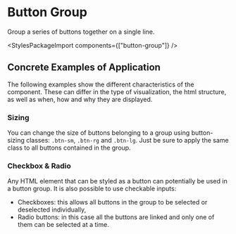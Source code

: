 
<Meta of={ButtonGroupStories} />

# Button Group

<div className="lead">
  Group a series of buttons together on a single line.
</div>

<Canvas of={ButtonGroupStories.Default} />
<div className="hide-col-default">
  <Controls of={ButtonGroupStories.Default} />
</div>

<StylesPackageImport components={["button-group"]} />

## Concrete Examples of Application

The following examples show the different characteristics of the component. These can differ in the type of visualization, the html structure, as well as when, how and why they are displayed.

### Sizing

You can change the size of buttons belonging to a group using button-sizing classes: `.btn-sm`, `.btn-rg` and `.btn-lg`.
Just be sure to apply the same class to all buttons contained in the group.

<Canvas of={ButtonGroupStories.Sizing} />

### Checkbox & Radio

Any HTML element that can be styled as a button can potentially be used in a button group.
It is also possible to use checkable inputs:

- Checkboxes: this allows all buttons in the group to be selected or deselected individually,
- Radio buttons: in this case all the buttons are linked and only one of them can be selected at a time.

<Canvas of={ButtonGroupStories.Checks} />
